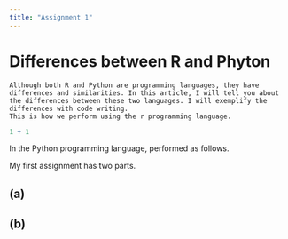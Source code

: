 ```yaml
---
title: "Assignment 1"
---
```


# Differences between R and Phyton

```         
Although both R and Python are programming languages, they have differences and similarities. In this article, I will tell you about the differences between these two languages. I will exemplify the differences with code writing.
This is how we perform using the r programming language.
```

```r

1 + 1
```

In the Python programming language, performed as follows.


My first assignment has two parts.

## (a)

## (b)
